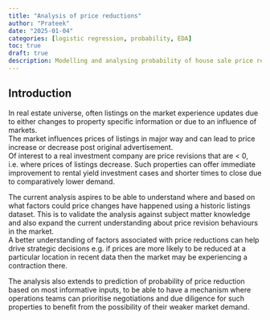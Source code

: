 ```yaml
---
title: "Analysis of price reductions"
author: "Prateek"
date: "2025-01-04"
categories: [logistic regression, probability, EDA]
toc: true
draft: true
description: Modelling and analysing probability of house sale price reductions
---
```


## Introduction
In real estate universe, often listings on the market experience updates due to either changes to property specific information or due to an influence of markets. <br/>
The market influences prices of listings in major way and can lead to price increase or decrease post original advertisement.<br/>
Of interest to a real investment company are price revisions that are < 0, i.e. where prices of listings decrease. Such properties can offer immediate improvement to rental yield investment cases and shorter times to close due to comparatively lower demand.

The current analysis aspires to be able to understand where and based on what factors could price changes have happened using a historic listings dataset. This is to validate the analysis against subject matter knowledge and also expand the current understanding about price revision behaviours in the market. <br/>
A better understanding of factors associated with price reductions can help drive strategic decisions e.g. if prices are more likely to be reduced at a particular location in recent data then the market may be experiencing a contraction there.

The analysis also extends to prediction of probability of price reduction based on most informative inputs, to be able to have a mechanism where operations teams can prioritise negotiations and due diligence for such properties to benefit from the possibility of their weaker market demand.
